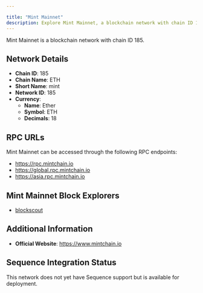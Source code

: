 ```yaml
---

title: "Mint Mainnet"
description: Explore Mint Mainnet, a blockchain network with chain ID 185. Learn about its native currency, Ether, and how to interact with the network.
---
```




Mint Mainnet is a blockchain network with chain ID 185.

## Network Details

- **Chain ID**: 185
- **Chain Name**: ETH
- **Short Name**: mint
- **Network ID**: 185
- **Currency**: 
  - **Name**: Ether
  - **Symbol**: ETH
  - **Decimals**: 18

## RPC URLs

Mint Mainnet can be accessed through the following RPC endpoints:

- https://rpc.mintchain.io
- https://global.rpc.mintchain.io
- https://asia.rpc.mintchain.io

## Mint Mainnet Block Explorers

- [blockscout](https://explorer.mintchain.io)

## Additional Information

- **Official Website**: https://www.mintchain.io

## Sequence Integration Status

This network does not yet have Sequence support but is available for deployment.
